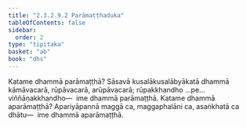 ```yaml
---
title: "2.3.2.9.2 Parāmaṭṭhaduka"
tableOfContents: false
sidebar:
  order: 2
type: "tipitaka"
basket: "ab"
book: "dhs"
---
```



<DynamicBreadcrumb />

<Division number="1183" book="dhs">

<Paragraph number="1879" book="dhs">
Katame dhammā parāmaṭṭhā? Sāsavā kusalākusalābyākatā dhammā kāmāvacarā, rūpāvacarā, arūpāvacarā; rūpakkhandho …pe…  viññāṇakkhandho—  ime dhammā parāmaṭṭhā.
</Paragraph>

</Division>
<Division number="1184" book="dhs">

<Paragraph number="1880" book="dhs">
Katame dhammā aparāmaṭṭhā? Apariyāpannā maggā ca, maggaphalāni ca, asaṅkhatā ca dhātu—  ime dhammā aparāmaṭṭhā.
</Paragraph>
</Division>